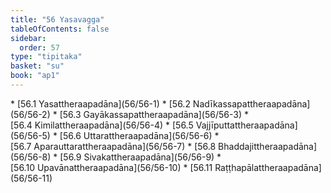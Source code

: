```yaml
---
title: "56 Yasavagga"
tableOfContents: false
sidebar:
  order: 57
type: "tipitaka"
basket: "su"
book: "ap1"
---
```



<DynamicBreadcrumb />



<TableOfContents book="ap1" section="56">
* [56.1 Yasattheraapadāna](56/56-1)
* [56.2 Nadīkassapattheraapadāna](56/56-2)
* [56.3 Gayākassapattheraapadāna](56/56-3)
* [56.4 Kimilattheraapadāna](56/56-4)
* [56.5 Vajjīputtattheraapadāna](56/56-5)
* [56.6 Uttarattheraapadāna](56/56-6)
* [56.7 Aparauttarattheraapadāna](56/56-7)
* [56.8 Bhaddajittheraapadāna](56/56-8)
* [56.9 Sivakattheraapadāna](56/56-9)
* [56.10 Upavānattheraapadāna](56/56-10)
* [56.11 Raṭṭhapālattheraapadāna](56/56-11)
</TableOfContents>